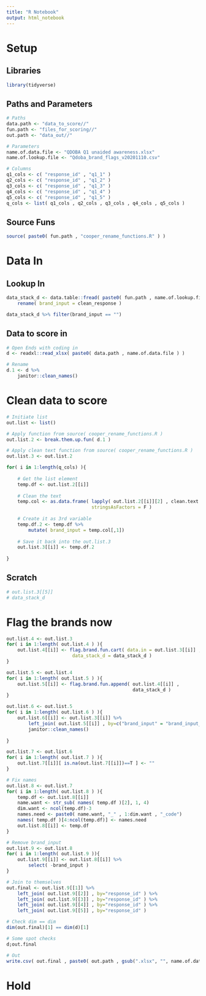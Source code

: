 ```yaml
---
title: "R Notebook"
output: html_notebook
---
```


# Setup

## Libraries
```r
library(tidyverse)
```

## Paths and Parameters
```r
# Paths
data.path <- "data_to_score//"
fun.path <- "files_for_scoring//"
out.path <- "data_out//"

# Parameters
name.of.data.file <- "QDOBA Q1 unaided awareness.xlsx"
name.of.lookup.file <- "Qdoba_brand_flags_v20201110.csv"

# Columns
q1_cols <- c( "response_id" , "q1_1" )
q2_cols <- c( "response_id" , "q1_2" )
q3_cols <- c( "response_id" , "q1_3" )
q4_cols <- c( "response_id" , "q1_4" )
q5_cols <- c( "response_id" , "q1_5" )
q_cols <- list( q1_cols , q2_cols , q3_cols , q4_cols , q5_cols )
```

## Source Funs
```r
source( paste0( fun.path , "cooper_rename_functions.R" ) )
```

# Data In
## Lookup In
```r
data_stack_d <- data.table::fread( paste0( fun.path , name.of.lookup.file ) , data.table=F ) %>%
    rename( brand_input = clean_response )

data_stack_d %>% filter(brand_input == "")
```

## Data to score in
```r
# Open Ends with coding in
d <- readxl::read_xlsx( paste0( data.path , name.of.data.file ) )

# Rename
d.1 <- d %>%
    janitor::clean_names()
```

# Clean data to score
```r
# Initiate list
out.list <- list()

# Apply function from source( cooper_rename_functions.R )
out.list.2 <- break.them.up.fun( d.1 )

# Apply clean text function from source( cooper_rename_functions.R )
out.list.3 <- out.list.2

for( i in 1:length(q_cols) ){
    
    # Get the list element
    temp.df <- out.list.2[[i]]
    
    # Clean the text
    temp.col <- as.data.frame( lapply( out.list.2[[i]][2] , clean.text ) ,
                               stringsAsFactors = F )
    
    # Create it as 3rd variable
    temp.df.2 <- temp.df %>%
        mutate( brand_input = temp.col[,1])
    
    # Save it back into the out.list.3
    out.list.3[[i]] <- temp.df.2
    
}

```

## Scratch
```r
# out.list.3[[5]]
# data_stack_d
```

# Flag the brands now
```r
out.list.4 <- out.list.3 
for( i in 1:length( out.list.4 ) ){
    out.list.4[[i]] <- flag.brand.fun.cart( data.in = out.list.3[[i]] , 
                        data_stack_d = data_stack_d )
}

out.list.5 <- out.list.4 
for( i in 1:length( out.list.5 ) ){
    out.list.5[[i]] <- flag.brand.fun.append( out.list.4[[i]] ,
                                              data_stack_d )
}

out.list.6 <- out.list.5
for( i in 1:length( out.list.6 ) ){
    out.list.6[[i]] <- out.list.3[[i]] %>%
        left_join( out.list.5[[i]] , by=c("brand_input" = "brand_input_data"))  %>%
        janitor::clean_names() 
    
}

out.list.7 <- out.list.6
for( i in 1:length( out.list.7 ) ){
    out.list.7[[i]][ is.na(out.list.7[[i]])==T ] <- ""
}

# Fix names
out.list.8 <- out.list.7
for( i in 1:length( out.list.8 ) ){
    temp.df <- out.list.8[[i]]
    name.want <- str_sub( names( temp.df )[2], 1, 4)
    dim.want <- ncol(temp.df)-3
    names.need <- paste0( name.want, "_" , 1:dim.want , "_code")
    names( temp.df )[4:ncol(temp.df)] <- names.need
    out.list.8[[i]] <- temp.df
}

# Remove brand_input
out.list.9 <- out.list.8
for( i in 1:length( out.list.9 )){
    out.list.9[[i]] <- out.list.8[[i]] %>%
        select( -brand_input )
}

# Join to themselves
out.final <- out.list.9[[1]] %>%
    left_join( out.list.9[[2]] , by="response_id" ) %>%
    left_join( out.list.9[[3]] , by="response_id" ) %>%
    left_join( out.list.9[[4]] , by="response_id" ) %>%
    left_join( out.list.9[[5]] , by="response_id" ) 

# Check dim == dim
dim(out.final)[1] == dim(d)[1]

# Some spot checks
d;out.final

# Out
write.csv( out.final , paste0( out.path , gsub(".xlsx", "", name.of.data.file) , "_Qdoba_Scored_Data_I_Heart_Christian.csv" ) , row.names=F )
```

# Hold
























